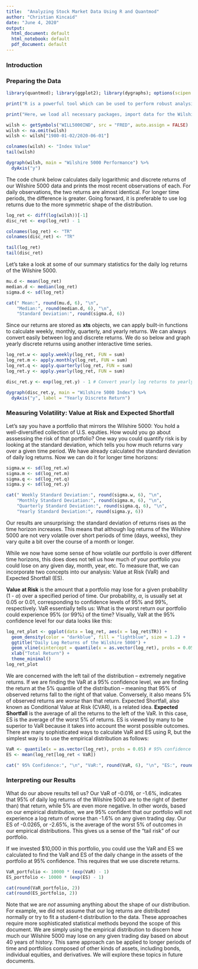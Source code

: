 ```yaml
---
title:  "Analyzing Stock Market Data Using R and Quantmod"
author: "Christian Kincaid"
date: "June 4, 2020"
output:
  html_document: default
  html_notebook: default
  pdf_document: default
---
```


### Introduction
 

### **Preparing the Data**


```r
library(quantmod); library(ggplot2); library(dygraphs); options(scipen = 999)

print("R is a powerful tool which can be used to perform robust analysis of financial data. This document demonstrates how to use R to import financial data, calculate returns over various time horizons, and measure a portfolio's risk.")

print("Here, we load all necessary packages, import data for the Wilshire 5000 index from FRED, remove any missing values, and confine our observations to the period between 1980 and 2020. Then we plot the data as an interactive time series object using the dygraphs package.")

wilsh <- getSymbols("WILL5000IND", src = "FRED", auto.assign = FALSE)
wilsh <- na.omit(wilsh)
wilsh <- wilsh["1980-01-02/2020-06-01"]

colnames(wilsh) <- "Index Value"
tail(wilsh)

dygraph(wilsh, main = "Wilshire 5000 Performance") %>%
  dyAxis("y")
```


The code chunk below calculates daily logarithmic and discrete returns of our Wilshire 5000 data and prints the most recent observations of each. For daily observations, the two returns are almost identical. For longer time periods, the difference is greater. Going forward, it is preferable to use log returns due to the more symmetric shape of the distribution.
```r
log_ret <- diff(log(wilsh))[-1]
disc_ret <- exp(log_ret) - 1

colnames(log_ret) <- "TR"
colnames(disc_ret) <- "TR"

tail(log_ret)
tail(disc_ret)
```


Let's take a look at some of our summary statistics for the daily log returns of the Wilshire 5000.
```r
mu.d <- mean(log_ret)
median.d <- median(log_ret)
sigma.d <- sd(log_ret)

cat(" Mean:", round(mu.d, 6), "\n",
    "Median:", round(median.d, 6), "\n",
    "Standard Deviation:", round(sigma.d, 6))
```

Since our returns are stored as **xts** objects, we can apply built-in functions to calculate weekly, monthly, quarterly, and yearly returns. We can always convert easily between log and discrete returns. We do so below and graph yearly discrete returns using another interactive time series.
```r
log_ret.w <- apply.weekly(log_ret, FUN = sum)
log_ret.m <- apply.monthly(log_ret, FUN = sum)
log_ret.q <- apply.quarterly(log_ret, FUN = sum)
log_ret.y <- apply.yearly(log_ret, FUN = sum)

disc_ret.y <- exp(log_ret.y) - 1 # Convert yearly log returns to yearly discrete returns (conventionally reported)

dygraph(disc_ret.y, main = "Wilshire 5000 Index") %>%
  dyAxis("y", label = "Yearly Discrete Return")

```

### **Measuring Volatility: Value at Risk and Expected Shortfall**

Let's say you have a portfolio that mirrors the Wilshire 5000: You hold a well-diversified collection of U.S. equities. How would you go about asssessing the risk of that portfolio? One way you could quantify risk is by looking at the standard deviation, which tells you how much returns vary over a given time period. We have already calculated the standard deviation of daily log returns. Now we can do it for longer time horizons:
```r
sigma.w <- sd(log_ret.w)
sigma.m <- sd(log_ret.m)
sigma.q <- sd(log_ret.q)
sigma.y <- sd(log_ret.y)

cat(" Weekly Standard Deviation:", round(sigma.w, 6), "\n", 
    "Monthly Standard Deviation:", round(sigma.m, 6), "\n", 
    "Quarterly Standard Deviation:", round(sigma.q, 6), "\n",
    "Yearly Standard Deviation:", round(sigma.y, 6))
```
Our results are unsurprising: the standard deviation of returns rises as the time horizon increases. This means that although log returns of the Wilshire 5000 are not very volatile over short periods of time (days, weeks), they vary quite a bit over the course of a month or longer. 

While we now have some sense of how volatile our portfolio is over different time horizons, this does does not tell us how much of your portfolio you could lose on any given day, month, year, etc. To measure that, we can incorporate two concepts into our analysis: Value at Risk (VaR) and Expected Shortfall (ES).

**Value at Risk** is the amount that a portfolio may lose for a given probability (1 - $\alpha$) over a specified period of time. Our probability, $\alpha$, is usually set at 0.05 or 0.01, corresponding to confidence levels of 95% and 99%, respectively. VaR essentially tells us: What is the worst return our portfolio could experience 95% (or 99%) of the time? Visually, VaR at the 95% confidence level for our data looks like this: 

```r
log_ret_plot <- ggplot(data = log_ret, aes(x = log_ret$TR)) +
  geom_density(color = "darkblue", fill = "lightblue", size = 1.2) +
  ggtitle("Daily Log Returns of the Wilshire 5000") +
  geom_vline(xintercept = quantile(x = as.vector(log_ret), probs = 0.05), color = "red", size = 1.2, linetype = "longdash") +
  xlab("Total Return") +
  theme_minimal()
log_ret_plot
```

We are concerned with the left tail of the distribution -- extremely negative returns. If we are finding the VaR at a 95% confidence level, we are finding the return at the 5% quantile of the distribution -- meaning that 95% of observed returns fall to the right of that value. Conversely, it also means 5% of observed returns are *worse* than that return. Expected Shortfall, also known as Conditional Value at Risk (CVAR), is a related idea. **Expected Shortfall** is the average of all the returns to the left of the VaR. In this case, ES is the average of the worst 5% of returns. ES is viewed by many to be superior to VaR because it takes into account the worst possible outcomes. There are many sophisticated ways to calculate VaR and ES using R, but the simplest way is to use the empirical distribution as follows:
```r
VaR <- quantile(x = as.vector(log_ret), probs = 0.05) # 95% confidence
ES <- mean(log_ret[log_ret < VaR])

cat(" 95% Confidence:", "\n", "VaR:", round(VaR, 6), "\n", "ES:", round(ES, 6))
```

### **Interpreting our Results**
What do our above results tell us? Our VaR of -0.016, or -1.6%, indicates that 95% of daily log returns of the Wilshire 5000 are to the right of (better than) that return, while 5% are even more negative. In other words, based on our empirical distribution, we are 95% confident that our portfolio will not experience a log return of worse than -1.6% on any given trading day. Our ES of -0.0265, or -2.65%, is the average of the worst 5% of outcomes in our empirical distributions. This gives us a sense of the "tail risk" of our portfolio.

If we invested $10,000 in this portfolio, you could use the VaR and ES we calculated to find the VaR and ES of the daily change in the assets of the portfolio at 95% confidence. This requires that we use discrete returns.
```r
VaR_portfolio <- 10000 * (exp(VaR) - 1)
ES_portfolio <- 10000 * (exp(ES) - 1)

cat(round(VaR_portfolio, 2))
cat(round(ES_portfolio, 2))
```



Note that we are *not* assuming anything about the shape of our distribution. For example, we did not assume that our log returns are distributed normally or try to fit a student-t distribution to the data. These approaches require more sophisticated statistical methods beyond the scope of this document. We are simply using the empirical distribution to discern how much our Wilshire 5000 may lose on any given trading day based on about 40 years of history. This same approach can be applied to longer periods of time and portfolios composed of other kinds of assets, including bonds, individual equities, and derivatives. We will explore these topics in future documents.